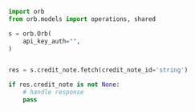 ```python FetchCreditNote.py
import orb
from orb.models import operations, shared

s = orb.Orb(
    api_key_auth="",
)


res = s.credit_note.fetch(credit_note_id='string')

if res.credit_note is not None:
    # handle response
    pass
```
